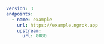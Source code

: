 ```yaml
version: 3
endpoints:
  - name: example
    url: https://example.ngrok.app
    upstream:
      url: 8080
```
